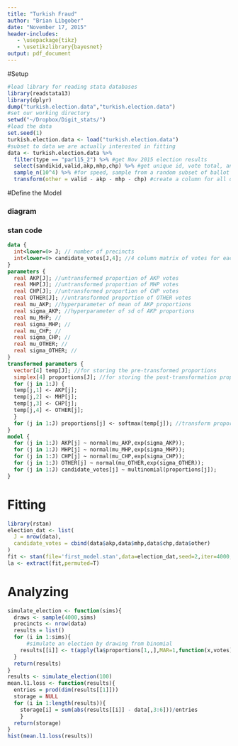 ```yaml
---
title: "Turkish Fraud"
author: "Brian Libgober"
date: "November 17, 2015"
header-includes:
   - \usepackage{tikz}
   - \usetikzlibrary{bayesnet}
output: pdf_document
---
```


#Setup

```r
#load library for reading stata databases
library(readstata13)
library(dplyr)
dump("turkish.election.data","turkish.election.data")
#set our working directory
setwd("~/Dropbox/Digit_stats/")
#load the data
set.seed(1)
turkish.election.data <- load("turkish.election.data")
#subset to data we are actually interested in fitting 
data <- turkish.election.data %>%
  filter(type == "parl15_2") %>% #get Nov 2015 election results
  select(sandikid,valid,akp,mhp,chp) %>% #get unique id, vote total, and major party votes
  sample_n(10^4) %>% #for speed, sample from a random subset of ballot boxes
  transform(other = valid - akp - mhp - chp) #create a column for all other votes
```

#Define the Model

### diagram

\tikz{ %Define the nodes
        \node[obs] (V) {$\vec{V}_j \in j$}; 
        \factor[above=0.8 of V] {mult} {Multinomial} {} {};
        \node[latent,above=of mult] (theta) {$\Theta_j$}; 
        \node[factor,above=of theta] (norm) [label=$\mathcal{N}$] {};
        \node[latent,left=of norm] (akp) {$\mu_{AKP},\sigma_{AKP}$};
        \node[latent,above left=of norm] (mhp) {$\mu_{MHP},\sigma_{MHP}$};
        \node[latent,above right=of norm] (chp) {$\mu_{CHP},\sigma_{CHP}$};
        \node[latent,right=of norm] (other) {$\mu_{Other},\sigma_{Other}$};
      %Connect the edges
      \factoredge {akp,mhp,chp,other} {norm} {theta};
      \edge {mult} {V};
      %add plates
      \gate {} {(mult)(mult-caption)} {theta};
      \plate {} {(theta)(mult)(V)} {$j$ ballot boxes in Turkey}; %
      }

### stan code

```stan
data {
  int<lower=0> J; // number of precincts 
  int<lower=0> candidate_votes[J,4]; //4 column matrix of votes for each party
}
parameters {
  real AKP[J]; //untransformed proportion of AKP votes
  real MHP[J]; //untransformed proportion of MHP votes
  real CHP[J]; //untransformed proportion of CHP votes
  real OTHER[J]; //untransformed proportion of OTHER votes
  real mu_AKP; //hyperparameter of mean of AKP proportions
  real sigma_AKP; //hyperparameter of sd of AKP proportions
  real mu_MHP; //
  real sigma_MHP; //
  real mu_CHP; //
  real sigma_CHP; //
  real mu_OTHER; //
  real sigma_OTHER; //
}
transformed parameters {
  vector[4] temp[J]; //for storing the pre-transformed proportions
  simplex[4] proportions[J]; //for storing the post-transformation proportions
  for (j in 1:J) {
  temp[j,1] <- AKP[j];
  temp[j,2] <- MHP[j];
  temp[j,3] <- CHP[j];
  temp[j,4] <- OTHER[j];
  }
  for (j in 1:J) proportions[j] <- softmax(temp[j]); //transform proportions
}
model {
  for (j in 1:J) AKP[j] ~ normal(mu_AKP,exp(sigma_AKP)); 
  for (j in 1:J) MHP[j] ~ normal(mu_MHP,exp(sigma_MHP));
  for (j in 1:J) CHP[j] ~ normal(mu_CHP,exp(sigma_CHP));
  for (j in 1:J) OTHER[j] ~ normal(mu_OTHER,exp(sigma_OTHER));
  for (j in 1:J) candidate_votes[j] ~ multinomial(proportions[j]);
}
```

# Fitting

```r
library(rstan)
election_dat <- list(
  J = nrow(data),
  candidate_votes = cbind(data$akp,data$mhp,data$chp,data$other)
)
fit <- stan(file='first_model.stan',data=election_dat,seed=2,iter=4000,warmup=3000)
la <- extract(fit,permuted=T)
```

# Analyzing

```r
simulate_election <- function(sims){
  draws <- sample(4000,sims)
  precincts <- nrow(data)
  results = list()
  for (i in 1:sims){
      #simulate an election by drawing from binomial
    results[[i]] <- t(apply(la$proportions[1,,],MAR=1,function(x,votes){rmultinom(1,votes,x)},votes=data$valid))
  }
  return(results)
}
results <- simulate_election(100)
mean.l1.loss <- function(results){
  entries = prod(dim(results[[1]]))
  storage = NULL
  for (i in 1:length(results)){
    storage[i] = sum(abs(results[[i]] - data[,3:6]))/entries
    }
  return(storage)
}
hist(mean.l1.loss(results))
```

